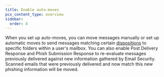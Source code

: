 ```yaml
---
title: Enable auto-moves
pcx_content_type: overview
sidebar:
  order: 4
---
```


When you set up auto-moves,  you can move messages manually or set up automatic moves to send messages matching certain [dispositions](/learning-paths/secure-o365-email/enable-auto-moves/email-dispositions/) to specific folders within a user's mailbox. You can also enable Post Delivery Response and Phish Submission Response to re-evaluate messages previously delivered against new information gathered by Email Security. Scanned emails that were previously delivered and now match this new phishing information will be moved.